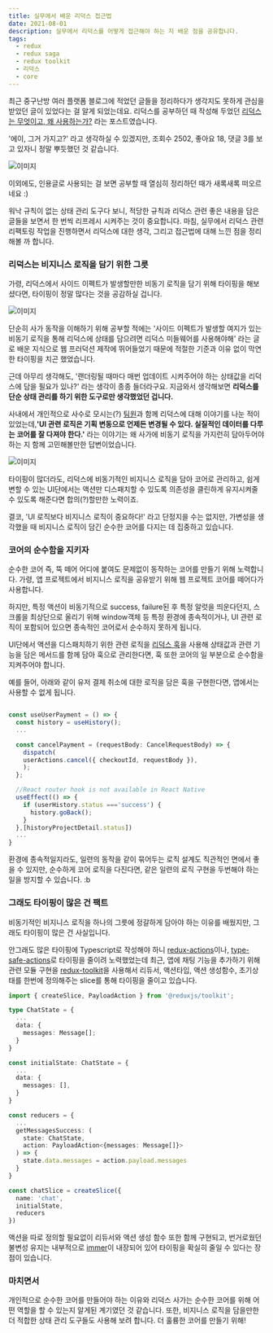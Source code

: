 ```yaml
---
title: 실무에서 배운 리덕스 접근법
date: 2021-08-01
description: 실무에서 리덕스를 어떻게 접근해야 하는 지 배운 점을 공유합니다.
tags:
  - redux
  - redux saga
  - redux toolkit
  - 리덕스
  - core
---
```


최근 중구난방 여러 플랫폼 블로그에 적었던 글들을 정리하다가 생각지도 못하게 관심을 받았던 글이 있었다는 걸 알게 되었는데요.
리덕스를 공부하던 때 작성해 두었던 [리덕스는 무엇이고, 왜 사용하는가?](https://velog.io/@youthfulhps/What-is-Redux-and-why-use-it) 라는 포스트였습니다.

'에이, 그거 가지고?' 라고 생각하실 수 있겠지만, 조회수 2502, 좋아요 18, 댓글 3를 보고 있자니 정말 뿌듯했던 것 같습니다.

![이미지](./section-1.png)

이외에도, 인용글로 사용되는 걸 보면 공부할 때 열심히 정리하던 때가 새록새록 떠오르네요 :)

워낙 규칙이 없는 상태 관리 도구다 보니, 적당한 규칙과 리덕스 관련 좋은 내용을 담은 글들을 보면서 한 번씩 리프레시 시켜주는 것이 중요합니다.
마침, 실무에서 리덕스 관련 리팩토링 작업을 진행하면서 리덕스에 대한 생각, 그리고 접근법에 대해 느낀 점을 정리해볼 까 합니다.

### 리덕스는 비지니스 로직을 담기 위한 그릇

<!-- 프론트엔드 개발자로서 이제 1년 남짓 되는 경력 동안 가장 많이 고민한 키워드는 '의존성 분리' 였습니다. -->

가령, 리덕스에서 사이드 이펙트가 발생할만한 비동기 로직을 담기 위해 타이핑을 해보셨다면, 타이핑이 정말 많다는 것을 공감하실 겁니다.

![이미지](./section-2.png)

단순히 사가 동작을 이해하기 위해 공부할 적에는 '사이드 이펙트가 발생할 여지가 있는 비동기 로직을 통해 리덕스에 상태를 담으려면 리덕스 미들웨어를 사용해야해'
라는 글로 배운 지식으로 웹 프러덕션 제작에 뛰어들었기 때문에 적절한 기준과 이유 없이 막연한 타이핑을 치곤 했었습니다.

근데 아무리 생각해도, '랜더링될 때마다 매번 업데이트 시켜주어야 하는 상태값을 리덕스에 담을 필요가 있나?' 라는 생각이 종종 들더라구요.
지금와서 생각해보면 <strong>리덕스를 단순 상태 관리를 하기 위한 도구로만 생각했었던 겁니다.</strong>

사내에서 개인적으로 사수로 모시는(?) [팀원](https://github.com/MaxKim-J)과 함께 리덕스에 대해 이야기를 나눈 적이 있었는데,<strong>'UI 관련 로직은 기획 변동으로 언제든 변경될 수 있다.
실질적인 데이터를 다루는 코어를 잘 다져야 한다.'</strong> 라는 이야기는 왜 사가에 비동기 로직을 가지런히 담아두어야 하는 지 함께 고민해볼만한 답변이었습니다.

![이미지](./core.png)

타이핑이 많더라도, 리덕스에 비동기적인 비지니스 로직을 담아 코어로 관리하고, 쉽게 변할 수 있는 UI단에서는 액션만 디스패치할 수 있도록 의존성을 클린하게 유지시켜줄 수 있도록 해준다면
합의(?)할만한 노력이죠.

결코, 'UI 로직보다 비지니스 로직이 중요하다!' 라고 단정지을 수는 없지만, 가변성을 생각했을 때 비지니스 로직이 담긴 순수한 코어를 다지는 데 집중하고 있습니다.

### 코어의 순수함을 지키자

순수한 코어 즉, 뚝 떼어 어디에 붙여도 문제없이 동작하는 코어를 만들기 위해 노력합니다. 가령, 앱 프로젝트에서 비지니스 로직을 공유받기 위해 웹 프로젝트 코어를 떼어다가 사용합니다.

하지만, 특정 액션이 비동기적으로 success, failure된 후 특정 알럿을 띄운다던지, 스크롤을 최상단으로 올리기 위해 window객체 등 특정 환경에 종속적이거나, UI 관련 로직이 포함되어 있으면
종속적인 코어로서 순수하지 못하게 됩니다.

UI단에서 액션을 디스패치하기 위한 관련 로직을 [리덕스 훅](https://react-redux.js.org/)을 사용해 상태값과 관련 기능을 담은 메서드를 함께 담아 훅으로 관리한다면,
훅 또한 코어의 일 부분으로 순수함을 지켜주어야 합니다.

예를 들어, 아래와 같이 유저 결제 취소에 대한 로직을 담은 훅을 구현한다면, 앱에서는 사용할 수 없게 됩니다.

```ts

const useUserPayment = () => {
  const history = useHistory();
  ...

  const cancelPayment = (requestBody: CancelRequestBody) => {
    dispatch(
    userActions.cancel({ checkoutId, requestBody }),
    );
  };

  //React router hook is not available in React Native
  useEffect(() => {
    if (userHistory.status ==='success') {
      history.goBack();
    }
  },[historyProjectDetail.status])
  ...
}

```

환경에 종속적일지라도, 일련의 동작을 같이 묶어두는 로직 설계도 직관적인 면에서 좋을 수 있지만, 순수하게 코어 로직을 다진다면, 같은 일련의 로직 구현을 두번해야 하는 일을 방지할 수 있습니다. :b

### 그래도 타이핑이 많은 건 팩트

비동기적인 비지니스 로직을 하나의 그릇에 정갈하게 담아야 하는 이유를 배웠지만, 그래도 타이핑이 많은 건 사실입니다.

안그래도 많은 타이핑에 Typescript로 작성해야 하니 [redux-actions](https://github.com/redux-utilities/redux-actions)이나,
[type-safe-actions](https://github.com/piotrwitek/typesafe-actions)로 타이핑을 줄이려 노력했었는데
최근, 앱에 채팅 기능을 추가하기 위해 관련 모듈 구현을 [redux-toolkit](https://redux-toolkit.js.org/)을 사용해서 리듀서, 액션타입, 액션 생성함수, 초기상태를 한번에 정의해주는 slice를 통해 타이핑을 줄이고 있습니다.

```ts
import { createSlice, PayloadAction } from '@reduxjs/toolkit';

type ChatState = {
  ...
  data: {
    messages: Message[];
  }
}

const initialState: ChatState = {
  ...
  data: {
    messages: [],
  }
}

const reducers = {
  ...
  getMessagesSuccess: (
    state: ChatState,
    action: PayloadAction<{messages: Message[]}>
  ) => {
    state.data.messages = action.payload.messages
  }
}

const chatSlice = createSlice({
  name: 'chat',
  initialState,
  reducers
})
```

액션을 따로 정의할 필요없이 리듀서와 액션 생성 함수 또한 함께 구현되고,
번거로웠던 불변성 유지는 내부적으로 [immer](https://github.com/immerjs/immer)이 내장되어 있어
타이핑을 확실히 줄일 수 있다는 장점이 있습니다.

### 마치면서

개인적으로 순수한 코어를 만들어야 하는 이유와 리덕스 사가는 순수한 코어를 위해 어떤 역할을 할 수 있는지
알게된 계기였던 것 같습니다. 또한, 비지니스 로직을 담을만한 더 적합한 상태 관리 도구들도 사용해 보려 합니다.
더 훌륭한 코어를 만들기 위해!
